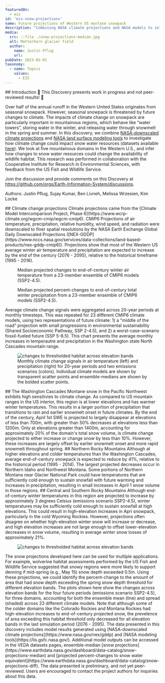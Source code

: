 ```yaml
---
featuredOn:
  - eis
id: 'eis-snow-projections'
name: Future projections of Western US montane snowpack
description: "Combining NASA climate projections and NASA models to infer the future state of snow water resources in the Rocky Mountains and North Cascades Mountain ranges"
media:
  src: ::file ./snow-projections-median.jpg
  alt: Matterhorn glacier field
  author:
    name: Justin Pflug
    url: 
pubDate: 2023-02-01
taxonomy:
  - name: Topics
    values:
      - EIS
---
```

<Block>
  <Prose>
  ## Introduction
  🚧 This Discovery presents work in progress and not peer-reviewed results! 🚧

  Over half of the annual runoff in the Western United States originates from seasonal snowpack. However, seasonal snowpack is threatened by future changes to climate. The impacts of climate change on snowpack are particularly important in mountainous regions, which behave like “water towers”, storing water in the winter, and releasing water through snowmelt in the spring and summer. In this discovery, we combine [NASA-downscaled climate projections](https://www.nasa.gov/nex/gddp) and [NASA land surface modeling tools](https://lis.gsfc.nasa.gov/) to investigate how climate change could impact snow water resources (datasets available [here](https://www.earthdata.nasa.gov/dashboard/data-catalog)). We look at five mountainous domains in the Western U.S., and infer how changes to snow water resources could change the availability of wildlife habitat. This research was performed in collaboration with the Cooperative Institute for Research in Environmental Sciences, with feedback from the US Fish and Wildlife Service.

  Join the discussion and provide comments on this Discovery at https://github.com/orgs/Earth-Information-System/discussions.

  Authors: Justin Pflug, Sujay Kumar, Ben Livneh, Melissa Wrzesien, Kim Locke
  </Prose>
</Block>

<Block>
  <Prose>
  ## Climate change projections
   Climate projections came from the [Climate Model Intercomparison Project, Phase 6](https://www.wcrp-climate.org/wgcm-cmip/wgcm-cmip6). CMIP6 Projections of air temperature, precipitation, relative humidity, wind speed, and radiation were downscaled to finer spatial resolutions by the NASA Earth Exchange Global Daily Downscaled Projections ([NEX-GDDP](https://www.nccs.nasa.gov/services/data-collections/land-based-products/nex-gddp-cmip6)). Projections show that most of the Western US average winter air temperature and precipitation are expected to increase by the end of the century (2076 - 2095), relative to the historical timeframe (1995 - 2016).
  </Prose>
  <Figure>
    <Map
      datasetId='CMIP-winter-median-ta'
      layerId='CMIP245-winter-median-ta'
      dateTime='2085-01-01'
      zoom={4.0}
      center={[-113.,40.]}
      compareDateTime='2099-01-01'
      compareLabel='Slide to see the underlying terrain'
    />
    <Caption
      attrAuthor='NASA'
      attrUrl='https://nasa.gov/'
    >
    Median projected changes to end-of-century winter air temperature from a 23-member ensemble of CMIP6 models (SSP2-4.5).
</Caption>
  </Figure>
</Block>
<Block>
  <Figure>
    <Map
      datasetId='CMIP-winter-median-pr'
      layerId='CMIP245-winter-median-pr'
      dateTime='2085-01-01'
      zoom={4.0}
      center={[-113.,40.]}
      compareDateTime='2099-01-01'
      compareLabel='Slide to see the underlying terrain'
    />
    <Caption
      attrAuthor='NASA'
      attrUrl='https://nasa.gov/'
    >
    Median projected percent-changes to end-of-century total winter precipitation from a 23-member ensemble of CMIP6 models (SSP2-4.5).
</Caption>  
  </Figure>
</Block>

<Block>
   <Prose>
    Average climate change signals were aggregated across 20-year periods at monthly timesteps. This was repeated for 23 different CMIP6 climate models, using two representations of future climate: 1) a “middle of the road” projection with small progressions in environmental sustainability (Shared Socioeconomic Pathway, SSP 2-4.5), and 2) a worst-case-scenario fossil-fueled future (SSP 5-8.5). This chart presents the average monthly increases in temperautre and precipitation in the Washington state North Cascades mountain range.
   </Prose>
</Block>

<Block type='wide'>
  <Figure>
    <Image
       src={new URL("./aggregated_climateDeltas.jpg", import.meta.url).href}
       alt="changes to thresholded habitat across elevation bands"
    />
    <Caption
      attrAuthor='NASA'
      attrUrl='https://nasa.gov/'
    >
    Monthly climate change signals in air temperature (left) and precipitation (right) for 20-year periods and two emissions scenarios (colors). Individual climate models are shown by transparent scatter points and ensemble-medians are shown by the bolded scatter points.  
</Caption>
  </Figure>
</Block>

<ScrollytellingBlock>
  <Chapter
    center={[-119.70,48.40]}
    zoom={7.5}
    datasetId='snow-projections-diff'
    layerId='snow-projections-diff-scenario-245'
    datetime='2077-04-01'
  >
    ## The Washington Cascades
    Montane snow in the Pacific Northwest exhibits high sensitivies to climate change. As compared to US mountain ranges in the US interior, this region is at lower elevations and has warmer winter temperatures. This results in a larger portion of precipitation that transitions to rain and earlier snowmelt onset in future climates. By the end of the century, April 1st SWE is projected to largely disappear at elevations of less than 700m, with greater than 50% decreases at elevations less than 1200m. Only at elevations greater than 1400m, accounting for approximately 20% of the domain's total snow volume, is climate change projected to either increase or change snow by less than 10%. However, these increases are largely offset by earlier snowmelt onset and more rapid snowmelt throughout spring.    
  </Chapter>
  <Chapter
    center={[-114.80,47.40]}
    zoom={6.5}
    datasetId='snow-projections-diff'
    layerId='snow-projections-diff-scenario-245'
    datetime='2077-04-01'
  >
    ## Northern Rocky Mountains
    Although at higher elevations and colder temperatures than the Washington Cascades, average end-of-century snowpack is expected to reduce by 41%, relative to the historical period (1995 - 2014). The largest projected decreases occur in Northern Idaho and Northwest Montana. Some portions of Northern Montana near Glacier National Park could have temperatures that are sufficiently cold enough to sustain snowfall with future warming and increases in precipitation, resulting in small increases in April 1 snow volume in those regions.   
  </Chapter>
  <Chapter
    center={[-108.90,40.70]}
    zoom={5.5}
    datasetId='snow-projections-diff'
    layerId='snow-projections-diff-scenario-245'
    datetime='2077-04-01'
  >
    ## Central and Southern Rocky Mountains
    Although end-of-century winter temperatures in this region are projected to increase by approximately 3 degrees Celsius (emissions scenario SSP2-4.5), winter temperatures may be sufficiently cold enough to sustain snowfall at high elevations. This could result in high-elevation increases in Apri snowpack, particularly in the cold Wyoming Rockies. However, projections often disagree on whether high-elevation winter snow will increase or decrease, and high elevation increases are not large enough to offset lower-elevation decreases in snow volume, resulting in average winter snow losses of approximately 21%.   
  </Chapter>
</ScrollytellingBlock> 
<Block>
   <Figure>
     <Image 
       src={new URL("./habitat_spaghettiPlots.jpg", import.meta.url).href}
       alt="changes to thresholded habitat across elevation bands" 
      />
   </Figure>
   <Prose>
   The snow projections developed here can be used for multiple applications. For example, wolverine habitat assessments performed by the US Fish and Wildlife Service suggested that snowy regions were more likely to support denning if mid-spring (e.g., May 15) snow depth exceeded 0.5m. Using these projections, we could identify the percent-change to the amount of area that had snow depth exceeding the spring snow depth threshold for different elevation bands. The plots shown here show the changes across elevation bands for the four future periods (emissions scenario SSP2-4.5), for three domains, accounting for both the ensemble mean (line) and spread (shaded) across 23 different climate models. Note that although some of the colder domains like the Colorado Rockies and Montana Rockies had high-elevation increases to end-of-century projected snow, the prevelence of area exceeding this habitat threshold only decreased for all elevation bands in the last simulation period (2076 - 2095).
   </Prose>
</Block>  

<Block type='wide'>
  <Prose>
  The data presented in this discovery includes model results generated using [NASA-downscaled climate projections](https://www.nasa.gov/nex/gddp) and [NASA modeling tools](https://lis.gsfc.nasa.gov/). Additional model outputs can be accessed in the VEDA datasets pages, ensemble-median [snow projections](https://www.earthdata.nasa.gov/dashboard/data-catalog/snow-projections-median) and [projected percent-changes to snow water equivalent](https://www.earthdata.nasa.gov/dashboard/data-catalog/snow-projections-diff). The data presented is preliminary, and not yet peer-reviewed. Users are encouraged to contact the project authors for inquiries about this data.
  </Prose>
</Block>
